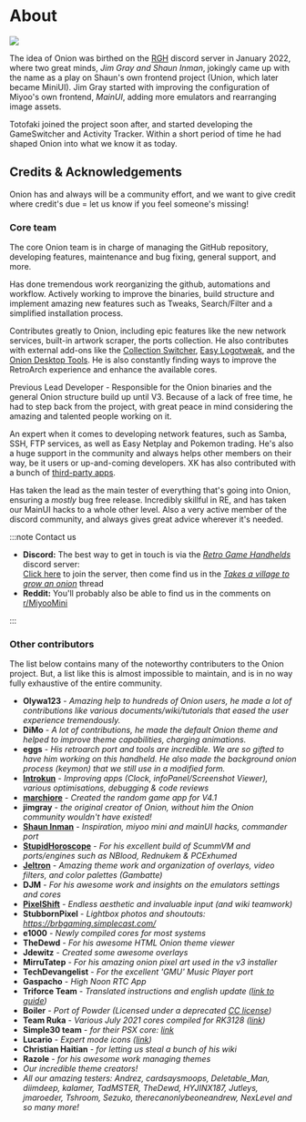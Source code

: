 
# About

![](https://user-images.githubusercontent.com/98862735/179129117-5343b6d6-f4c7-4ae2-8ceb-a93aae65a90f.png)

The idea of Onion was birthed on the [RGH](https://discord.gg/Jd2azKX) discord server in January 2022, where two great minds, *Jim Gray and Shaun Inman*, jokingly came up with the name as a play on Shaun's own frontend project (Union, which later became MiniUI). Jim Gray started with improving the configuration of Miyoo's own frontend, *MainUI*, adding more emulators and rearranging image assets.

Totofaki joined the project soon after, and started developing the GameSwitcher and Activity Tracker. Within a short period of time he had shaped Onion into what we know it as today.


## Credits & Acknowledgements

Onion has and always will be a community effort, and we want to give credit where credit's due = let us know if you feel someone's missing!


### Core team

The core Onion team is in charge of managing the GitHub repository, developing features, maintenance and bug fixing, general support, and more.


<UserCard user="Aemiii91" title="Lead Developer">

Has done tremendous work reorganizing the github, automations and workflow. Actively working to improve the binaries, build structure and implement amazing new features such as Tweaks, Search/Filter and a simplified installation process.

</UserCard>


<UserCard user="Schmurtzm" aka="Schmurtz" title="Lead R&D Specialist">

Contributes greatly to Onion, including epic features like the new network services, built-in artwork scraper, the ports collection. He also contributes with external add-ons like the [Collection Switcher](https://github.com/schmurtzm/Miyoo-Mini-Collection-Switcher), [Easy Logotweak](https://github.com/schmurtzm/Miyoo-Mini-easy-logotweak), and the [Onion Desktop Tools](https://github.com/schmurtzm/Onion-Desktop-Tools). He is also constantly finding ways to improve the RetroArch experience and enhance the available cores.

</UserCard>


<UserCard user="Sichroteph" aka="Totofaki" title="Senior Developer">

Previous Lead Developer - Responsible for the Onion binaries and the general Onion structure build up until V3. Because of a lack of free time, he had to step back from the project, with great peace in mind considering the amazing and talented people working on it.

</UserCard>


<UserCard user="XK9274" aka="XK" title="Network Services Developer">

An expert when it comes to developing network features, such as Samba, SSH, FTP services, as well as Easy Netplay and Pokemon trading. He's also a huge support in the community and always helps other members on their way, be it users or up-and-coming developers. XK has also contributed with a bunch of [third-party apps](/docs/third-party#mmp-only-wi-fi-required).

</UserCard>


<UserCard user="tGecko" title="QE & RE Developer">

Has taken the lead as the main tester of everything that's going into Onion, ensuring a *mostly* bug free release. Incredibly skillful in RE, and has taken our MainUI hacks to a whole other level. Also a very active member of the discord community, and always gives great advice wherever it's needed. 

</UserCard>


:::note Contact us

- **Discord:** The best way to get in touch is via the [*Retro Game Handhelds*](https://discord.gg/Jd2azKX) discord server:  
  [Click here](https://discord.gg/Jd2azKX) to join the server, then come find us in the [*Takes a village to grow an onion*](https://discord.com/channels/529983248114122762/931367023588569180) thread
- **Reddit:** You'll probably also be able to find us in the comments on [r/MiyooMini](https://www.reddit.com/r/MiyooMini)

:::


### Other contributors

The list below contains many of the noteworthy contributers to the Onion project. But, a list like this is almost impossible to maintain, and is in no way fully exhaustive of the entire community.

- **Olywa123** - *Amazing help to hundreds of Onion users, he made a lot of contributions like various documents/wiki/tutorials that eased the user experience tremendously.*
- **DiMo** - *A lot of contributions, he made the default Onion theme and helped to improve theme capabilities, charging animations.*
- **eggs** - *His retroarch port and tools are incredible. We are so gifted to have him working on this handheld. He also made the background onion process (keymon) that we still use in a modified form.*
- **[Introkun](https://github.com/introkun)** - *Improving apps (Clock, infoPanel/Screenshot Viewer), various optimisations, debugging & code reviews*
- **[marchiore](https://github.com/marchiore)** - *Created the random game app for V4.1*
- **jimgray** - *the original creator of Onion, without him the Onion community wouldn't have existed!*
- **[Shaun Inman](http://shauninman.com/)** - *Inspiration, miyoo mini and mainUI hacks, commander port*
- **[StupidHoroscope](https://github.com/StupidHoroscope)** - *For his excellent build of ScummVM and ports/engines such as NBlood, Rednukem & PCExhumed*
- **[Jeltron](https://benjelter.itch.io/)** - *Amazing theme work and organization of overlays, video filters, and color palettes (Gambatte)*
- **DJM** - *For his awesome work and insights on the emulators settings and cores*
- **[PixelShift](https://discord.com/users/725161245048832003)** - *Endless aesthetic and invaluable input (and wiki teamwork)*
- **StubbornPixel** - *Lightbox photos and shoutouts: https://brbgaming.simplecast.com/*
- **e1000** - *Newly compiled cores for most systems*
- **TheDewd** - *For his awesome HTML Onion theme viewer*
- **Jdewitz** - *Created some awesome overlays*
- **MirruTatep** - *For his amazing onion pixel art used in the v3 installer*
- **TechDevangelist** - *For the excellent 'GMU' Music Player port*
- **Gaspacho** - *High Noon RTC App*
- **Triforce Team** - *Translated instructions and english update ([link to guide](https://github.com/TriForceX/MiyooCFW/wiki/Miyoo-Mini#firmware-update-guide))*
- **Boiler** - *Port of Powder (Licensed under a deprecated [CC license](https://creativecommons.org/licenses/sampling+/1.0/))*
- **Team Ruka** - *Various July 2021 cores compiled for RK3128 ([link](https://github.com/Ruka-CFW/rk3128-cfw))*
- **Simple30 team** - *for their PSX core: [link](https://retrogamecorps.com/2021/02/13/introducing-simple30-an-optimized-pocketgo-s30-firmware/#BIOS)*
- **Lucario** - *Expert mode icons ([link](https://github.com/DogWav3/Lucario_libretro_Miyoo_icons))*
- **Christian Haitian** - *for letting us steal a bunch of his wiki*
- **Razole** - *for his awesome work managing themes*
- *Our incredible theme creators!*
- *All our amazing testers: Andrez, cardsaysmoops, Deletable_Man, diimdeep, kalamer, TadMSTER, TheDewd, HYJINX187, Jutleys, jmaroeder, Tshroom, Sezuko, therecanonlybeoneandrew, NexLevel and so many more!*
